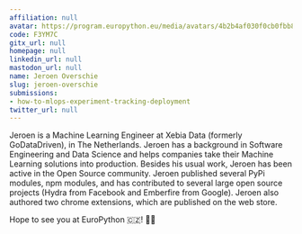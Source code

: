 ```yaml
---
affiliation: null
avatar: https://program.europython.eu/media/avatars/4b2b4af030f0cb0fbb8d12db524aa1eb_g6dPb1d.jpg
code: F3YM7C
gitx_url: null
homepage: null
linkedin_url: null
mastodon_url: null
name: Jeroen Overschie
slug: jeroen-overschie
submissions:
- how-to-mlops-experiment-tracking-deployment
twitter_url: null
---
```


Jeroen is a Machine Learning Engineer at Xebia Data (formerly GoDataDriven), in The Netherlands. Jeroen has a background in Software Engineering and Data Science and helps companies take their Machine Learning solutions into production.
Besides his usual work, Jeroen has been active in the Open Source community. Jeroen published several PyPi modules, npm modules, and has contributed to several large open source projects (Hydra from Facebook and Emberfire from Google). Jeroen also authored two chrome extensions, which are published on the web store.

Hope to see you at EuroPython 🇨🇿! 👋🏻